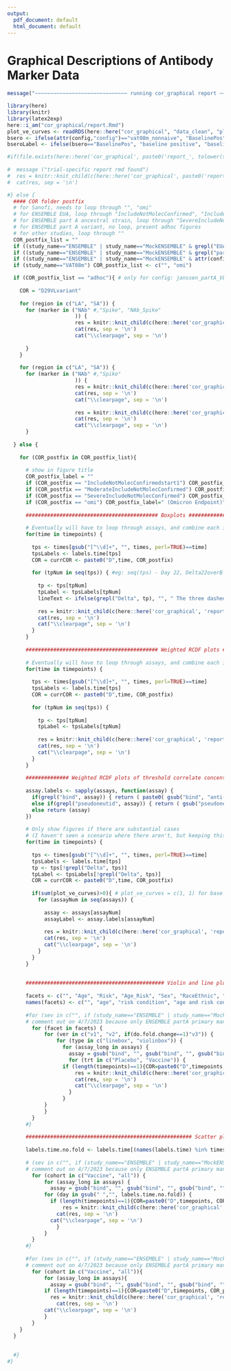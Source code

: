 ```yaml
---
output:
  pdf_document: default
  html_document: default
---
```

#  Graphical Descriptions of Antibody Marker Data {#ab-grapical}

```r
message("~~~~~~~~~~~~~~~~~~~~~~~~~~~~~~ running cor_graphical report ~~~~~~~~~~~~~~~~~~~~~~~~~~~~")
```


```r
library(here)
library(knitr)
library(latex2exp)
here::i_am("cor_graphical/report.Rmd")
plot_ve_curves <- readRDS(here::here("cor_graphical", "data_clean", "plot_ve_curves.rds"))
bsero <- ifelse(attr(config,"config")=="vat08m_nonnaive", "BaselinePos", "BaselineNeg")
bseroLabel <- ifelse(bsero=="BaselinePos", "baseline positive", "baseline negative")

#if(file.exists(here::here('cor_graphical', paste0('report_', tolower(study_name), '.Rmd')))) {
  
#  message ("trial-specific report rmd found")
#  res = knitr::knit_child(c(here::here('cor_graphical', paste0('report_', tolower(study_name), '.Rmd'))), quiet = TRUE)
#  cat(res, sep = '\n')

#} else {
  #### COR folder postfix
  # for Sanofi, needs to loop through "", "omi"
  # for ENSEMBLE EUA, loop through "IncludeNotMolecConfirmed", "IncludeNotMolecConfirmedstart1"
  # for ENSEMBLE part A ancestral strain, loop through "SevereIncludeNotMolecConfirmed" or "ModerateIncludeNotMolecConfirmed" as needed
  # for ENSEMBLE part A variant, no loop, present adhoc figures
  # for other studies, loop through ""
  COR_postfix_list = ""
  if ((study_name=="ENSEMBLE" | study_name=="MockENSEMBLE" & grepl("EUA", attr(config,"config")))) COR_postfix_list <- c("IncludeNotMolecConfirmed", "IncludeNotMolecConfirmedstart1")
  if ((study_name=="ENSEMBLE" | study_name=="MockENSEMBLE" & grepl("partA$", attr(config,"config")))) COR_postfix_list <- c("SevereIncludeNotMolecConfirmed") # ModerateIncludeNotMolecConfirmed
  if ((study_name=="ENSEMBLE" | study_name=="MockENSEMBLE" & attr(config,"config") == "janssen_partA_VL")) COR_postfix_list <- c("adhoc")
  if (study_name=="VAT08m") COR_postfix_list <- c("", "omi")

  if (COR_postfix_list == "adhoc"){ # only for config: janssen_partA_VL and COR: D29VLvariant
    
    COR = "D29VLvariant"
    
    for (region in c("LA", "SA")) {
      for (marker in ("NAb" #,"Spike", "NAb_Spike"
                      )) {
        		      res = knitr::knit_child(c(here::here('cor_graphical', 'report_pair_variant.Rmd')), quiet = TRUE)
        		      cat(res, sep = '\n')
        		      cat("\\clearpage", sep = '\n')
        		      
      }
    }
    
    for (region in c("LA", "SA")) {
      for (marker in ("NAb" #,"Spike"
                      )) {
        		      res = knitr::knit_child(c(here::here('cor_graphical', 'report_rcdf_variant.Rmd')), quiet = TRUE)
        		      cat(res, sep = '\n')
        		      cat("\\clearpage", sep = '\n')
        		      
        		      res = knitr::knit_child(c(here::here('cor_graphical', 'report_spider_variant.Rmd')), quiet = TRUE)
        		      cat(res, sep = '\n')
        		      cat("\\clearpage", sep = '\n')
      }
    
  } else {
    
    for (COR_postfix in COR_postfix_list){
        
      # show in figure title
      COR_postfix_label = ""
      if (COR_postfix == "IncludeNotMolecConfirmedstart1") COR_postfix_label=" (start1)"
      if (COR_postfix == "ModerateIncludeNotMolecConfirmed") COR_postfix_label=" (Moderate Endpoint)"
      if (COR_postfix == "SevereIncludeNotMolecConfirmed") COR_postfix_label=" (Severe Endpoint)"
      if (COR_postfix == "omi") COR_postfix_label=" (Omicron Endpoint)"
  
      ########################################### Boxplots ########################################### 
      
      # Eventually will have to loop through assays, and combine each individual assay's boxplots into one figure
      for(time in timepoints) {
        
        tps <- times[gsub("[^\\d]+", "", times, perl=TRUE)==time]
        tpsLabels <- labels.time[tps]
        COR = currCOR <- paste0("D",time, COR_postfix)
        
        for (tpNum in seq(tps)) { #eg: seq(tps) - Day 22, Delta22overB
          
          tp <- tps[tpNum]
          tpLabel <- tpsLabels[tpNum]
          lineText <- ifelse(grepl("Delta", tp), "", " The three dashed lines in each figure are ULOQ, LLOQ, and LLOD, from top to bottom respectively.")
          
          res = knitr::knit_child(c(here::here('cor_graphical', 'report_boxplots.Rmd')), quiet = TRUE)
          cat(res, sep = '\n')
          cat("\\clearpage", sep = '\n')
        }
      }
      
      ########################################### Weighted RCDF plots ########################################### 
      
      # Eventually will have to loop through assays, and combine each individual assay's RCDFs into one figure
      for(time in timepoints) {
        
        tps <- times[gsub("[^\\d]+", "", times, perl=TRUE)==time]
        tpsLabels <- labels.time[tps]
        COR = currCOR <- paste0("D",time, COR_postfix)
        
        for (tpNum in seq(tps)) {
          
          tp <- tps[tpNum]
          tpLabel <- tpsLabels[tpNum]
          
          res = knitr::knit_child(c(here::here('cor_graphical', 'report_marker_rcdf.Rmd')), quiet = TRUE)
          cat(res, sep = '\n')
          cat("\\clearpage", sep = '\n')
        }
      }
      
      ############## Weighted RCDF plots of threshold correlate concentration for vaccine efficacy ########################## 
      
      assay.labels <- sapply(assays, function(assay) {
        if(grepl("bind", assay)) { return ( paste0( gsub("bind", "anti-", assay), " binding Ab") ) } 
        else if(grepl("pseudoneutid", assay)) { return ( gsub("pseudoneutid", "PsV-nAb ID", assay) ) } 
        else return (assay)
      })
      
      # Only show figures if there are substantial cases
      # (I haven't seen a scenario where there aren't, but keeping this from Kendrick)
      for(time in timepoints) {
        
        tps <- times[gsub("[^\\d]+", "", times, perl=TRUE)==time]
        tpsLabels <- labels.time[tps]
        tp <- tps[!grepl("Delta", tps)]
        tpLabel <- tpsLabels[!grepl("Delta", tps)]
        COR = currCOR <- paste0("D",time, COR_postfix)
        
        if(sum(plot_ve_curves)>0){ # plot_ve_curves = c(1, 1) for base neg and base pos, if one doesn't exist, set to 0, eg: c(0, 1)
          for (assayNum in seq(assays)) {
            
            assay <- assays[assayNum]
            assayLabel <- assay.labels[assayNum]
            
            res = knitr::knit_child(c(here::here('cor_graphical', 'report_rcdf.Rmd')), quiet = TRUE)
            cat(res, sep = '\n')
            cat("\\clearpage", sep = '\n')
          }
        }
      }
      
      
      ############################################# Violin and line plots ###################################################
      
      facets <- c("", "Age", "Risk", "Age_Risk", "Sex", "RaceEthnic", "Dich_RaceEthnic")
      names(facets) <- c("", "age", "risk condition", "age and risk condition", "sex assigned at birth", "race and ethnic group", "dichotomous classification of race and ethnic group")
      
      #for (sev in c("", if (study_name=="ENSEMBLE" | study_name=="MockENSEMBLE") "severe")){
      # comment out on 4/7/2023 because only ENSEMBLE partA primary manuscript needs to be looped through "sev" 
        for (facet in facets) {
        	for (ver in c("v1", "v2", if(do.fold.change==1)"v3")) {
        		for (type in c("linebox", "violinbox")) {
        		  for (assay_long in assays) {
        		    assay = gsub("bind", "", gsub("bind", "", gsub("bind", "", gsub("pseudoneut","pnAb_", assay_long))))
        		    for (trt in c("Placebo", "Vaccine")) {
                  if (length(timepoints)==1){COR=paste0("D",timepoints, COR_postfix)} else {COR=paste0("D",paste(timepoints, collapse="D"), COR_postfix)}
        		      res = knitr::knit_child(c(here::here('cor_graphical', 'report_sub1.Rmd')), quiet = TRUE)
        		      cat(res, sep = '\n')
        		      cat("\\clearpage", sep = '\n')
        		    }
        		  }
            }
        	}
        }
      #}
      
      ###################################################### Scatter plots ###################################################
      
      labels.time.no.fold <- labels.time[(names(labels.time) %in% times) & !grepl("fold-rise", labels.time)]
      
      # (sev in c("", if (study_name=="ENSEMBLE" | study_name=="MockENSEMBLE") "severe")){
      # comment out on 4/7/2023 because only ENSEMBLE partA primary manuscript needs to be looped through "sev" 
        for (cohort in c("Vaccine", "all")) {
        	for (assay_long in assays) {
        	  assay = gsub("bind", "", gsub("bind", "", gsub("bind", "", gsub("pseudoneut","pnAb_", assay_long))))
            for (day in gsub(" ","", labels.time.no.fold)) {
              if (length(timepoints)==1){COR=paste0("D",timepoints, COR_postfix)} else {COR=paste0("D",paste(timepoints, collapse="D"), COR_postfix)}
        		  res = knitr::knit_child(c(here::here('cor_graphical', 'report_sub2.Rmd')), quiet = TRUE)
          		cat(res, sep = '\n')
              cat("\\clearpage", sep = '\n')
        		} 
        	}
        }
      #}
      
      #for (sev in c("", if (study_name=="ENSEMBLE" | study_name=="MockENSEMBLE") "severe")){
      # comment out on 4/7/2023 because only ENSEMBLE partA primary manuscript needs to be looped through "sev" 
        for (cohort in c("Vaccine", "all")){
        	for (assay_long in assays){
        	  assay = gsub("bind", "", gsub("bind", "", gsub("bind", "", gsub("pseudoneut","pnAb_", assay_long))))
            if (length(timepoints)==1){COR=paste0("D",timepoints, COR_postfix)} else {COR=paste0("D",paste(timepoints, collapse="D"), COR_postfix)}
        	  res = knitr::knit_child(c(here::here('cor_graphical', 'report_sub3.Rmd')), quiet = TRUE)
        		cat(res, sep = '\n')
            cat("\\clearpage", sep = '\n')
        	}
        }
    }
  }
  
    
  #}
#}
```
